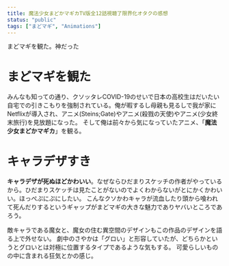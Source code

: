 ```yaml
---
title: 魔法少女まどかマギカTV版全12話視聴了限界化オタクの感想
status: "public"
tags: ["まどマギ", "Animations"]
---
```


まどマギを観た。神だった

# まどマギを観た

みんなも知っての通り、クソッタレCOVID-19のせいで日本の高校生はだいたい自宅での引きこもりを強制されている。俺が暇するし母親も見るしで我が家にNetflixが導入され、アニメ(Steins;Gate)やアニメ(殺戮の天使)やアニメ(少女終末旅行)を見放題になった。
そして俺は前々から気になっていたアニメ、「**魔法少女まどかマギカ**」を観る。

# キャラデザすき

**キャラデザが死ぬほどかわいい**。なぜならひだまりスケッチの作者がやっているから。ひだまりスケッチは見たことがないのでよくわからないがとにかくかわいい。ほっぺぷにぷにしたい。
こんなクソかわキャラが流血したり頭から喰われて死んだりするというギャップがまどマギの大きな魅力でありヤバいところであろう。

敵キャラである魔女と、魔女の住む異空間のデザインもこの作品のデザインを語る上で外せない。
劇中のさやかは「グロい」と形容していたが、どちらかというとグロいとは対極に位置するタイプであるような気もする。
可愛らしいものの中に含まれる狂気とかの感じ。

